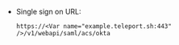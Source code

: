 - Single sign on URL: 
   
  ```text
  https://<Var name="example.teleport.sh:443" />/v1/webapi/saml/acs/okta
  ```
